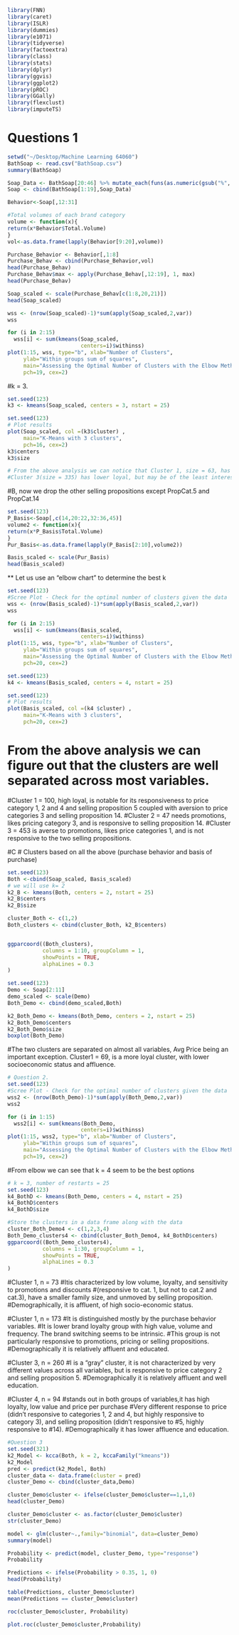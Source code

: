 
```r
library(FNN)
library(caret)
library(ISLR)
library(dummies)
library(e1071)
library(tidyverse)
library(factoextra) 
library(class)
library(stats)
library(dplyr)
library(ggvis)
library(ggplot2)
library(pROC)
library(GGally)
library(flexclust)
library(imputeTS)
```

# Questions 1
```r
setwd("~/Desktop/Machine Learning 64060")
BathSoap <- read.csv("BathSoap.csv")
summary(BathSoap)
```


```r
Soap_Data <- BathSoap[20:46] %>% mutate_each(funs(as.numeric(gsub("%", "", ., fixed = TRUE))/100))
Soap <- cbind(BathSoap[1:19],Soap_Data)

Behavior<-Soap[,12:31]
```

```r
#Total volumes of each brand category
volume <- function(x){
return(x*Behavior$Total.Volume)
}
vol<-as.data.frame(lapply(Behavior[9:20],volume))
```

```r
Purchase_Behavior <- Behavior[,1:8]
Purchase_Behav <- cbind(Purchase_Behavior,vol)
head(Purchase_Behav)
Purchase_Behav$max <- apply(Purchase_Behav[,12:19], 1, max)
head(Purchase_Behav)
```

```r
Soap_scaled <- scale(Purchase_Behav[c(1:8,20,21)])
head(Soap_scaled)
```

```r
wss <- (nrow(Soap_scaled)-1)*sum(apply(Soap_scaled,2,var))
wss

for (i in 2:15) 
  wss[i] <- sum(kmeans(Soap_scaled, 
                       centers=i)$withinss)
plot(1:15, wss, type="b", xlab="Number of Clusters", 
     ylab="Within groups sum of squares",
     main="Assessing the Optimal Number of Clusters with the Elbow Method",
     pch=19, cex=2)
```

#k = 3.
```r
set.seed(123)
k3 <- kmeans(Soap_scaled, centers = 3, nstart = 25) 
```

```r
set.seed(123)
# Plot results
plot(Soap_scaled, col =(k3$cluster) , 
     main="K-Means with 3 clusters", 
     pch=16, cex=2)
k3$centers
k3$size
```

```r
# From the above analysis we can notice that Cluster 1, size = 63, has highly loyal, favoring main brands and bigger individual purchases, with middling overall value. Cluster 2, size = 202, has moderate loyality, favoring many brands, and of high value.
#Cluster 3(size = 335) has lower loyal, but may be of the least interest because the customers has the lowest value.
```

#B, now we drop the other selling propositions except PropCat.5 and PropCat.14


```r
set.seed(123)
P_Basis<-Soap[,c(14,20:22,32:36,45)]
volume2 <- function(x){
return(x*P_Basis$Total.Volume)
}
Pur_Basis<-as.data.frame(lapply(P_Basis[2:10],volume2))
```

```r
Basis_scaled <- scale(Pur_Basis)
head(Basis_scaled)
```
** Let us use an "elbow chart" to determine the best k
```r
set.seed(123)
#Scree Plot - Check for the optimal number of clusters given the data
wss <- (nrow(Basis_scaled)-1)*sum(apply(Basis_scaled,2,var))
wss

for (i in 2:15) 
  wss[i] <- sum(kmeans(Basis_scaled, 
                       centers=i)$withinss)
plot(1:15, wss, type="b", xlab="Number of Clusters", 
     ylab="Within groups sum of squares",
     main="Assessing the Optimal Number of Clusters with the Elbow Method",
     pch=20, cex=2)
```

```r
set.seed(123)
k4 <- kmeans(Basis_scaled, centers = 4, nstart = 25) 
```

```r
set.seed(123)
# Plot results
plot(Basis_scaled, col =(k4 $cluster) , 
     main="K-Means with 3 clusters", 
     pch=20, cex=2)
```

# From the above analysis we can figure out that the clusters are well separated across most variables.
#Cluster 1 = 100, high loyal, is notable for its responsiveness to price category 1, 2 and 4 and selling proposition 5 coupled with aversion to price categories 3 and selling proposition 14. 
#Cluster 2 = 47 needs promotions, likes pricing category 3, and is responsive to selling proposition 14. 
#Cluster 3 = 453 is averse to promotions, likes price categories 1, and is not responsive to the two selling propositions.

#C
# Clusters based on all the above (purchase behavior and basis of purchase)
```r
set.seed(123)
Both <-cbind(Soap_scaled, Basis_scaled)
# we will use k= 2
k2_B <- kmeans(Both, centers = 2, nstart = 25) 
k2_B$centers
k2_B$size
```

```r
cluster_Both <- c(1,2)
Both_clusters <- cbind(cluster_Both, k2_B$centers)


ggparcoord((Both_clusters),
           columns = 1:10, groupColumn = 1, 
           showPoints = TRUE, 
           alphaLines = 0.3 
)
```

```r
set.seed(123)
Demo <- Soap[2:11]
demo_scaled <- scale(Demo)
Both_Demo <- cbind(demo_scaled,Both)
```


```r
k2_Both_Demo <- kmeans(Both_Demo, centers = 2, nstart = 25) 
k2_Both_Demo$centers
k2_Both_Demo$size
boxplot(Both_Demo)
```
#The two clusters are separated on almost all variables, Avg Price being an important exception.
Cluster1 = 69, is a more loyal cluster, with lower socioeconomic status and affluence.
```r
# Question 2.
set.seed(123)
#Scree Plot - Check for the optimal number of clusters given the data
wss2 <- (nrow(Both_Demo)-1)*sum(apply(Both_Demo,2,var))
wss2

for (i in 1:15) 
  wss2[i] <- sum(kmeans(Both_Demo, 
                       centers=i)$withinss)
plot(1:15, wss2, type="b", xlab="Number of Clusters", 
     ylab="Within groups sum of squares",
     main="Assessing the Optimal Number of Clusters with the Elbow Method",
     pch=19, cex=2)
```
#From elbow we can see that k = 4 seem to be the best options

```r
# k = 3, number of restarts = 25
set.seed(123)
k4_BothD <- kmeans(Both_Demo, centers = 4, nstart = 25) 
k4_BothD$centers
k4_BothD$size

#Store the clusters in a data frame along with the data
cluster_Both_Demo4 <- c(1,2,3,4)
Both_Demo_clusters4 <- cbind(cluster_Both_Demo4, k4_BothD$centers)
ggparcoord((Both_Demo_clusters4),
           columns = 1:30, groupColumn = 1, 
           showPoints = TRUE, 
           alphaLines = 0.3 
)
```
#Cluster 1, n = 73 
#Itis characterized by low volume, loyalty, and sensitivity to promotions and discounts
#(responsive to cat. 1, but not to  cat.2 and cat.3), have a smaller family size, and unmoved by selling proposition. 
#Demographically, it is affluent, of high socio-economic status.


#Cluster 1, n = 173 
#It is distinguished mostly by the purchase behavior variables. 
#It is lower brand loyalty group with high value, volume and frequency. The brand switching seems to be intrinsic. 
#This group is not particularly responsive to promotions, pricing or selling propositions.
#Demographically it is relatively affluent and educated.


#Cluster 3, n = 260
#I is a "gray" cluster, it is not characterized by very different values across all variables, but is responsive to price category 2 and selling proposition 5. 
#Demographically it is relatively affluent and well education.


#Cluster 4, n = 94 
#stands out in both groups of variables,it has high loyalty, low value and price per purchase
#Very different response to price (didn't responsive to categories 1, 2 and 4, but highly responsive to category 3), and selling proposition (didn't responsive to #5, highly responsive to #14).
#Demographically it has lower affluence and education.

```r
#Question 3
set.seed(321)
k2_Model <- kcca(Both, k = 2, kccaFamily("kmeans")) 
k2_Model
pred <- predict(k2_Model, Both)
cluster_data <- data.frame(cluster = pred)
cluster_Demo <- cbind(cluster_data,Demo)

cluster_Demo$cluster <- ifelse(cluster_Demo$cluster==1,1,0)
head(cluster_Demo)

cluster_Demo$cluster <- as.factor(cluster_Demo$cluster)
str(cluster_Demo)
```

```r
model <- glm(cluster~.,family="binomial", data=cluster_Demo)
summary(model)
```

```r
Probability <- predict(model, cluster_Demo, type="response")
Probability
```


```r
Predictions <- ifelse(Probability > 0.35, 1, 0)
head(Probability)

table(Predictions, cluster_Demo$cluster)
mean(Predictions == cluster_Demo$cluster)

roc(cluster_Demo$cluster, Probability)

plot.roc(cluster_Demo$cluster,Probability)
```
